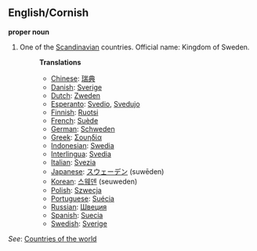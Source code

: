 ==English/Cornish==

'''proper noun'''

# One of the [[Scandinavian]] countries. Official name: Kingdom of Sweden.
#:'''Translations'''
#:*[[Chinese]]: [[瑞典]]
#:*[[Danish]]: [[Sverige]]
#:*[[Dutch]]: [[Zweden]]
#:*[[Esperanto]]: [[Svedio]], [[Svedujo]]
#:*[[Finnish]]: [[Ruotsi]]
#:*[[French]]: [[Suède]]
#:*[[German]]: [[Schweden]]
#:*[[Greek]]: [[Σουηδία]]
#:*[[Indonesian]]: [[Swedia]]
#:*[[Interlingua]]: [[Svedia]]
#:*[[Italian]]: [[Svezia]]
#:*[[Japanese]]: [[スウェーデン]] (suwēden)
#:*[[Korean]]: [[스웨덴]] (seuweden)
#:*[[Polish]]: [[Szwecja]]
#:*[[Portuguese]]: [[Suécia]]
#:*[[Russian]]: [[Швеция]]
#:*[[Spanish]]: [[Suecia]]
#:*[[Swedish]]: [[Sverige]]

''See'': [[Countries of the world]]